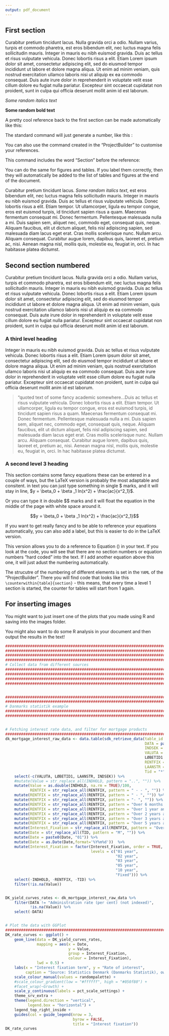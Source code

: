 ```yaml
---
output: pdf_document
---
```


<!-- --- -->
<!-- output: -->
<!--   pdf_document: -->
<!--     fig_caption: yes -->
<!--     number_sections: yes -->
<!--     keep_tex: yes -->
<!--     dev: tikz -->
<!-- bibliography: bibliography.bib -->
<!-- csl: cambridge-journal-of-economics.csl -->
<!-- urlcolor: black -->
<!-- linkcolor: black -->
<!-- fontsize: 12pt -->
<!-- geometry: margin = 1.2in -->
<!-- header-includes: -->
<!-- - \usepackage{placeins} -->
<!-- - \usepackage{fancyhdr} -->
<!-- - \usepackage{setspace} -->
<!-- - \onehalfspacing -->
<!-- - \usepackage{chngcntr} -->
<!-- - \counterwithin{figure}{section} -->
<!-- - \counterwithin{table}{section} -->
<!-- - \usepackage{subfig} -->
<!-- - \usepackage{float} -->
<!-- - \usepackage{lscape} -->
<!-- - \newcommand{\blandscape}{\begin{landscape}} -->
<!-- - \newcommand{\elandscape}{\end{landscape}} -->
<!-- - \newcommand*{\secref}[1]{Section~\ref{#1}} -->
<!-- --- -->

<!-- ```{r global_options, include=FALSE} -->

<!-- sapply(c("reshape2", "quantmod", "Hmisc", "mFilter", "xtable", "plotrix", "networkD3", -->
<!--          "Formula", "knitr", "reshape", "plm", "countrycode", "tidyr", "dplyr", "eurostat", -->
<!--          "plyr", "foreign","ecb", "tidyverse", "stringr", "rstudioapi", "ggplot2", "corpcor", -->
<!--          "perturb","data.table", "rowr", "statsDK", "date", "kableExtra", -->
<!--          "readxl", "OECD", "viridis", "fpp", "rsdmx", "roll", "scales", "randomcoloR", -->
<!--          "grid", "cowplot"), require, character.only = TRUE) -->

<!-- options(knitr.kable.NA = '', knitr.table.format = "latex") -->

<!-- ######################################################################### -->
<!-- # Set knitr chunk options -->
<!-- ######################################################################### -->

<!-- opts_chunk$set(fig.path = 'figures/', -->
<!--                echo = FALSE, -->
<!--                message = FALSE, -->
<!--                warning = FALSE, -->
<!--                fig.align = "center", -->
<!--                fig.width = 5, -->
<!--                fig.pos = 'H', -->
<!--                as.is = TRUE, -->
<!--                include = TRUE, -->
<!--                cache = TRUE) -->

<!-- ``` -->
## First section {#sec:part2-sec1}

Curabitur pretium tincidunt lacus. Nulla gravida orci a odio. Nullam varius, turpis et commodo pharetra, est eros bibendum elit, nec luctus magna felis sollicitudin mauris. Integer in mauris eu nibh euismod gravida. Duis ac tellus et risus vulputate vehicula. Donec lobortis risus a elit. Etiam Lorem ipsum dolor sit amet, consectetur adipiscing elit, sed do eiusmod tempor incididunt ut labore et dolore magna aliqua. Ut enim ad minim veniam, quis nostrud exercitation ullamco laboris nisi ut aliquip ex ea commodo consequat. Duis aute irure dolor in reprehenderit in voluptate velit esse cillum dolore eu fugiat nulla pariatur. Excepteur sint occaecat cupidatat non proident, sunt in culpa qui officia deserunt mollit anim id est laborum.

*Some random italics text*

**Some random bold text**


A pretty cool reference back to the first section can be made automatically like this: \ref{sec:part1-sec2}

The standard command will just generate a number, like this : \ref{sec:part1-sec2}

You can also use the command created in the "ProjectBuilder" to customise your references.

This command includes the word "Section" before the reference: \secref{sec:part1-sec2}

You can do the same for figures and tables. If you label them correctly, then they will automatically be added to the list of tables and figures at the end of the document.


Curabitur pretium tincidunt lacus. *Some random italics text*, est eros bibendum elit, nec luctus magna felis sollicitudin mauris. Integer in mauris eu nibh euismod gravida. Duis ac tellus et risus vulputate vehicula. Donec lobortis risus a elit. Etiam tempor. Ut ullamcorper, ligula eu tempor congue, eros est euismod turpis, id tincidunt sapien risus a quam. Maecenas fermentum consequat mi. Donec fermentum. Pellentesque malesuada nulla a mi. Duis sapien sem, aliquet nec, commodo eget, consequat quis, neque. Aliquam faucibus, elit ut dictum aliquet, felis nisl adipiscing sapien, sed malesuada diam lacus eget erat. Cras mollis scelerisque nunc. Nullam arcu. Aliquam consequat. Curabitur augue lorem, dapibus quis, laoreet et, pretium ac, nisi. Aenean magna nisl, mollis quis, molestie eu, feugiat in, orci. In hac habitasse platea dictumst.

## Second section numbered {#sec:part2-sec2}

Curabitur pretium tincidunt lacus. Nulla gravida orci a odio. Nullam varius, turpis et commodo pharetra, est eros bibendum elit, nec luctus magna felis sollicitudin mauris. Integer in mauris eu nibh euismod gravida. Duis ac tellus et risus vulputate vehicula. Donec lobortis risus a elit. Etiam Lorem ipsum dolor sit amet, consectetur adipiscing elit, sed do eiusmod tempor incididunt ut labore et dolore magna aliqua. Ut enim ad minim veniam, quis nostrud exercitation ullamco laboris nisi ut aliquip ex ea commodo consequat. Duis aute irure dolor in reprehenderit in voluptate velit esse cillum dolore eu fugiat nulla pariatur. Excepteur sint occaecat cupidatat non proident, sunt in culpa qui officia deserunt mollit anim id est laborum.

### A third level heading {#sec:part2-sec2-subsec1}

Integer in mauris eu nibh euismod gravida. Duis ac tellus et risus vulputate vehicula. Donec lobortis risus a elit. Etiam Lorem ipsum dolor sit amet, consectetur adipiscing elit, sed do eiusmod tempor incididunt ut labore et dolore magna aliqua. Ut enim ad minim veniam, quis nostrud exercitation ullamco laboris nisi ut aliquip ex ea commodo consequat. Duis aute irure dolor in reprehenderit in voluptate velit esse cillum dolore eu fugiat nulla pariatur. Excepteur sint occaecat cupidatat non proident, sunt in culpa qui officia deserunt mollit anim id est laborum.

>"quoted text of some fancy academic somewhere...Duis ac tellus et risus vulputate vehicula. Donec lobortis risus a elit. Etiam tempor. Ut ullamcorper, ligula eu tempor congue, eros est euismod turpis, id tincidunt sapien risus a quam. Maecenas fermentum consequat mi. Donec fermentum. Pellentesque malesuada nulla a mi. Duis sapien sem, aliquet nec, commodo eget, consequat quis, neque. Aliquam faucibus, elit ut dictum aliquet, felis nisl adipiscing sapien, sed malesuada diam lacus eget erat. Cras mollis scelerisque nunc. Nullam arcu. Aliquam consequat. Curabitur augue lorem, dapibus quis, laoreet et, pretium ac, nisi. Aenean magna nisl, mollis quis, molestie eu, feugiat in, orci. In hac habitasse platea dictumst.

### A second level 3 heading {#sec:part2-sec2-subsec2}

This section contains some fancy equations these can be entered in a couple of ways, but the LaTeX version is probably the most adaptable and consitent. in text you can just type something in single \$ marks, and it will stay in line, $y = \beta_0 + \beta _1 ln(x^2) + \frac{ac}{x^2_1}$.

Or you can type it in double \$\$ marks and it will float the equation in the middle of the page with white space around it.

$$y = \beta_0 + \beta _1 ln(x^2) + \frac{ac}{x^2_1}$$

If you want to get really fancy and to be able to reference your equations automatically, you can also add a label, but this is easier to do in the LaTeX version.

\begin{equation}
y = \beta_0 + \beta _1 ln(x^2) + \frac{ac}{x^2_1}
\label{eq:fancy-equation}
\end{equation}

This version allows you to do a reference to Equation (\ref{eq:fancy-equation}) in your text. If you look at the code, you will see that there are no section numbers or equation numbers "hard coded" into the text. If I add another equation above this one, it will just adust the numbering automatically.

The strucutre of the numbering of different elements is set in the `YAML` of the "ProjectBuilder". There you will find code that looks like this `\counterwithin{table}{section}` - this means, that every time a level 1 section is started, the counter for tables will start from 1 again.


## For inserting images

You might want to just insert one of the plots that you made using R and saving into the images folder.




You might also want to do some R analysis in your document and then output the results in the text!

```r

#########################################################################
#########################################################################
#########################################################################
#########################################################################
# Collect data from different sources
#########################################################################
#########################################################################
#########################################################################
#########################################################################


#########################################################################
#########################################################################
# Danmarks statistik example
#########################################################################
#########################################################################


# Fetching interest rate data, and filter for mortgage products
#########################################################################
dk_mortgage_interest_raw_data <- data.table(sdk_retrieve_data(table_id = "DNRNURI", 
                                                              DATA = paste0(c("AL51EFFR", "AL51BIDS"),collapse = ","),
                                                              INDSEK = paste0(c("1400"),collapse = ","),
                                                              VALUTA = "z01", 
                                                              LØBETID1 = "ALLE",
                                                              RENTFIX = paste0(c("1A", "2A", "3A", "5A", "10A", "S10A"),collapse = ","),
                                                              LAANSTR = "ALLE",
                                                              Tid = "*")) %>%
    select(-c(VALUTA, LØBETID1, LAANSTR, INDSEK)) %>%
    #mutate(Value = str_replace_all(INDHOLD, pattern = "..", "")) %>%
    mutate(Value = as.double(INDHOLD, na.rm = TRUE)/100,
           RENTFIX = str_replace_all(RENTFIX, pattern = " - - ", "")) %>%
    mutate(RENTFIX = str_replace_all(RENTFIX, pattern = " - ", "")) %>%
    mutate(RENTFIX = str_replace_all(RENTFIX, pattern = "- ", "")) %>%
    mutate(RENTFIX = str_replace_all(RENTFIX, pattern = "Over 6 months and up to and including 1 year", "01 year")) %>%
    mutate(RENTFIX = str_replace_all(RENTFIX, pattern = "Over 1 year and up to and including 2 years", "02 year")) %>%
    mutate(RENTFIX = str_replace_all(RENTFIX, pattern = "Over 2 years and up to and including 3 years", "03 year")) %>%
    mutate(RENTFIX = str_replace_all(RENTFIX, pattern = "Over 3 years and up to and including 5 years", "05 year")) %>%
    mutate(RENTFIX = str_replace_all(RENTFIX, pattern = "Over 5 years and up to and including 10 years", "10 year")) %>%
    mutate(Interest_Fixation = str_replace_all(RENTFIX, pattern = "Over 10 years", "Fixed")) %>%
    mutate(Date = str_replace_all(TID, pattern = "M", "")) %>%
    mutate(Date = paste0(Date, "01")) %>%
    mutate(Date = as.Date(Date,format='%Y%m%d'))  %>%
    mutate(Interest_Fixation = factor(Interest_Fixation, order = TRUE, 
                                      levels = c("01 year",
                                                 "02 year",
                                                 "03 year", 
                                                 "05 year",
                                                 "10 year",
                                                 "Fixed"))) %>%
    select(-INDHOLD, -RENTFIX, -TID) %>%
    filter(!is.na(Value))


DK_yield_curves_rates <- dk_mortgage_interest_raw_data %>%
    filter(DATA != "Administration rate (per cent) (not indexed)",
           !is.na(Value)) %>%
    select(-DATA)


# Plot the data with GGPlot
#########################################################################
DK_rate_curves <- ggplot() +
    geom_line(data = DK_yield_curves_rates,
              mapping = aes(x = Date,
                            y = Value,
                            group = Interest_Fixation,
                            colour = Interest_Fixation),
              lwd = 0.5) +
    labs(x = "Interest fixation term", y = "Rate of interest",
         caption = "Source: Statistics Denmark (Danmarks Statistik), own calculations") +
    scale_colour_manual(values = randompalette) +
    #scale_colour_gradient(low = "#ffffff", high = "#050f80") +
    #facet_wrap(~Growth) +
    scale_y_continuous(labels = pct_scale_settings) +
    theme_srv_extra +
    theme(legend.direction = "vertical",
          legend.box = "horizontal") +
    legend_top_right_inside +
    guides(col = guide_legend(nrow = 3, 
                              byrow = FALSE,
                              title = "Interest fixation"))
DK_rate_curves

```

